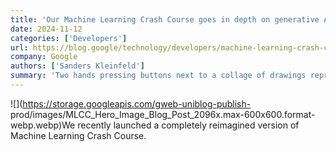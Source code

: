 ```yaml
---
title: 'Our Machine Learning Crash Course goes in depth on generative AI'
date: 2024-11-12
categories: ['Developers']
url: https://blog.google/technology/developers/machine-learning-crash-course/
company: Google
authors: ['Sanders Kleinfeld']
summary: 'Two hands pressing buttons next to a collage of drawings representing machine learning concepts: data points, linear regression, and neural networks.'
---
```



![](https://storage.googleapis.com/gweb-uniblog-publish-
prod/images/MLCC_Hero_Image_Blog_Post_2096x.max-600x600.format-webp.webp)We
recently launched a completely reimagined version of Machine Learning Crash
Course.

